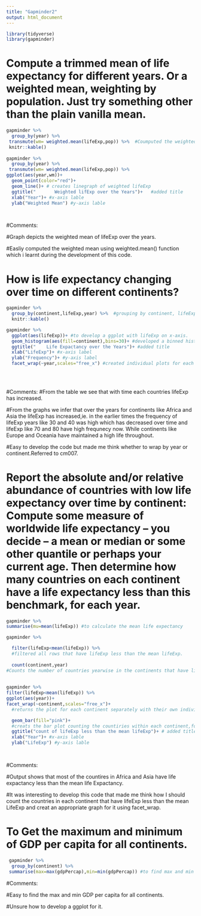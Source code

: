 ```yaml
---
title: "Gapminder2"
output: html_document
---
```


```r
library(tidyverse)
library(gapminder)
```


# Compute a trimmed mean of life expectancy for different years. Or a weighted mean, weighting by population. Just try something other than the plain vanilla mean.

```r
gapminder %>% 
  group_by(year) %>% 
 transmute(wm= weighted.mean(lifeExp,pop)) %>%  #Coumputed the weighted mean of lifeExp.
 knitr::kable()
  
gapminder %>% 
  group_by(year) %>% 
 transmute(wm= weighted.mean(lifeExp,pop)) %>% 
ggplot(aes(year,wm))+
  geom_point(color="red")+ 
  geom_line()+ # creates linegraph of weighted lifeExp
  ggtitle("       Weighted lifExp over the Years")+   #added title
  xlab("Year")+ #x-axis lable
  ylab("Weighted Mean") #y-axis lable

 
```
#Comments:

#Graph depicts the weighted mean of lifeExp over the years.

#Easliy computed the weighted mean using weighted.mean() function which i learnt during the development of this code.



# How is life expectancy changing over time on different continents?

```r
gapminder %>% 
  group_by(continent,lifeExp,year) %>%  #grouping by continent, lifeExp and year
  knitr::kable()

gapminder %>% 
  ggplot(aes(lifeExp))+ #to develop a ggplot with lifeExp on x-axis. 
  geom_histogram(aes(fill=continent),bins=30)+ #developed a binned histogram  with each continent having its                                                        separate colour.
  ggtitle("    Life Expactancy over the Years")+ #added title
  xlab("LifeExp")+ #x-axis label
  ylab("Frequency")+ #y-axis label
  facet_wrap(~year,scales="free_x") #created individual plots for each year in the Gapminder dataset with                                         their individual scales.
  
  
  
```
#Comments:
#From the table we see that with time each countries lifeExp has increased.

#From the graphs we infer that over the years for continents like Africa and Asia the lifeExp has increased,ie. in the earlier times the frequency of lifeExp years like 30 and 40 was high which has decreased over time and lifeExp like 70 and 80 have high frequnecy now. While continents like Europe and Oceania have maintained a high life throughout.

#Easy to develop the code but made me think whether to wrap by year or continent.Referred to cm007.






# Report the absolute and/or relative abundance of countries with low life expectancy over time by continent: Compute some measure of worldwide life expectancy – you decide – a mean or median or some other quantile or perhaps your current age. Then determine how many countries on each continent have a life expectancy less than this benchmark, for each year.

```r
gapminder %>% 
summarise(mu=mean(lifeExp)) #to calculate the mean life expectancy

gapminder %>% 

  filter(lifeExp<mean(lifeExp)) %>% 
  #filtered all rows that have lifeExp less than the mean lifeExp.
  
  count(continent,year) 
#Counts the number of countries yearwise in the continents that have lifExp less than the mean lifeExp.
  
  
gapminder %>% 
filter(lifeExp<mean(lifeExp)) %>% 
ggplot(aes(year))+
facet_wrap(~continent,scales="free_x")+
  #returns the plot for each continent separately with their own individual scales

  geom_bar(fill="pink")+ 
  #creats the bar plot counting the countiries within each continent,for each year having lifeExp less than the mean lifeExp. 
  ggtitle("count of lifeExp less than the mean lifeExp")+ # added title
  xlab("Year")+ #x-axis lable
  ylab("LifeExp") #y-axis lable

   
```

#Comments: 

#Output shows that most of the countires in Africa and Asia have life expactancy less than the mean life Expactancy.

#It was interesting to develop this code that made me think how I should count the countries in each continent that have lifeExp less than the mean LifeExp and creat an appropriate graph for it using facet_wrap.



# To Get the maximum and minimum of GDP per capita for all continents.


```r
 gapminder %>% 
  group_by(continent) %>% 
 summarise(max=max(gdpPercap),min=min(gdpPercap)) #to find max and min gdp per capita.


```

#Comments:

#Easy to find the max and min GDP per capita for all continents.

#Unsure how to develop a ggplot for it.
